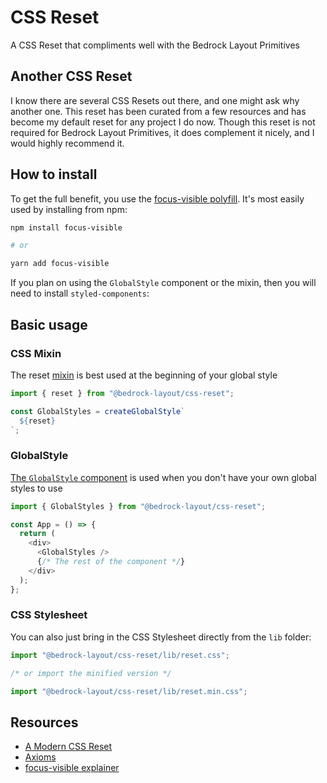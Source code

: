 
<Meta title="CSS Reset" />

# CSS Reset

A CSS Reset that compliments well with the Bedrock Layout Primitives

## Another CSS Reset

I know there are several CSS Resets out there, and one might ask why another one.
This reset has been curated from a few resources and has become my default reset for any project I do now.
Though this reset is not required for Bedrock Layout Primitives, it does complement it nicely, and I would highly recommend it.

## How to install

To get the full benefit, you use the [focus-visible polyfill](https://www.npmjs.com/package/focus-visible).
It's most easily used by installing from npm:

```bash
npm install focus-visible

# or

yarn add focus-visible
```

If you plan on using the `GlobalStyle` component or the mixin, then you will need to install `styled-components`:

## Basic usage

### CSS Mixin

The reset [mixin](https://styled-components.com/docs/api#css) is best used at the beginning of your global style

```javascript
import { reset } from "@bedrock-layout/css-reset";

const GlobalStyles = createGlobalStyle`
  ${reset}
`;
```

### GlobalStyle

[The `GlobalStyle` component](https://styled-components.com/docs/api#createglobalstyle) is used when you don't have your own global styles to use

```javascript
import { GlobalStyles } from "@bedrock-layout/css-reset";

const App = () => {
  return (
    <div>
      <GlobalStyles />
      {/* The rest of the component */}
    </div>
  );
};
```

### CSS Stylesheet

You can also just bring in the CSS Stylesheet directly from the `lib` folder:

```javascript
import "@bedrock-layout/css-reset/lib/reset.css";

/* or import the minified version */

import "@bedrock-layout/css-reset/lib/reset.min.css";
```

## Resources

- [A Modern CSS Reset](https://hankchizljaw.com/wrote/a-modern-css-reset/)
- [Axioms](https://every-layout.dev/rudiments/axioms/)
- [focus-visible explainer](https://github.com/WICG/focus-visible/blob/HEAD/explainer.md)
